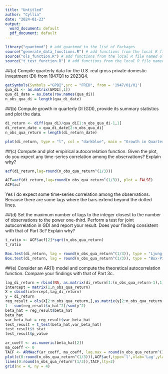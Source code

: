 ```yaml
---
title: "Untitled"
author: "Cyllia"
date: "2024-01-23"
output:
  word_document: default
  pdf_document: default
---
```


```r
library("quantmod") # add quantmod to the list of Packages
source("generate_data_functions.R") # add functions from the local R file named generate_data_functions.R
source("ols_function.R") # add functions from the local R file named ols_function.R
source("t_test_function.R") # add functions from the local R file named t_test_function.R
```

##(a) Compile quarterly data for the U.S. real gross private domestic investment (DI) from 1947Q1 to 2023Q4.
```r
getSymbols(Symbols ="GPDI",src = "FRED", from = '1947/01/01')
qua_di <- as.matrix(GPDI[,1])
qua_di_date = as.Date(row.names(qua_di))
n_obs_qua_di = length(qua_di_date)
```
##(b) Compute growth in quarterly DI (GDI), provide its summary statistics and plot the data.
```r
di_return <- diff(qua_di)/qua_di[1:n_obs_qua_di-1,1]
di_return_date = qua_di_date[2:n_obs_qua_di]
n_obs_qua_return = length(di_return_date)

plot(di_return, type = "l", col = "darkblue", main = "Growth in Quarterly GDI", ylab = "GDI Growth")
```



##(c) Compute and plot empirical autocorrelation function. Given the plot, do you expect any time-series correlation among the observations? Explain why?
```r
acf(di_return,lag=round(n_obs_qua_return^(1/3)))

ACF=acf(di_return,lag=round(n_obs_qua_return^(1/3)), plot = FALSE)
ACF$acf
```


Yes I do expect some time-series correlation among the observations. Because there are some lags where the bars extend beyond the dotted lines.

##(d) Set the maximum number of lags to the integer closest to the number of observations to the power one-third. Perform a test for joint autocorrelation in GDI and report your result. Does your finding consistent with that of Part 3c? Explain why?
```r
t_ratio <- ACF$acf[2]*sqrt(n_obs_qua_return) 
t_ratio

Box.test(di_return, lag = round(n_obs_qua_return^(1/3)), type = "Ljung-Box") 
Box.test(di_return, lag = round(n_obs_qua_return^(1/3)), type = "Box-Pierce")
```

##(e) Consider an AR(1) model and compute the theoretical autocorrelation function. Compare your findings with that of Part 3c.
```r
lag_di_return = rbind(NA, as.matrix(di_return[1:(n_obs_qua_return-1),1]))
intercept = matrix(1,n_obs_qua_return)
X = cbind(intercept,lag_di_return)
y = di_return
reg_result = ols(X[2:n_obs_qua_return,],as.matrix(y[2:n_obs_qua_return,1]))
1 - sum(reg_result$u_hat^2)/sum(y^2)
beta_hat = reg_result$beta_hat
beta_hat
var_beta_hat = reg_result$var_beta_hat
test_result = t_test(beta_hat,var_beta_hat)
test_result$t_stat
test_result$p_value
```
```r
ar_coeff <- as.numeric(beta_hat[2])
ma_coeff <- 0
TACF <- ARMAacf(ar_coeff, ma_coeff, lag.max = round(n_obs_qua_return^(1/3))) 
plot(c(0:round(n_obs_qua_return^(1/3))),ACF$acf,type='l',xlab='Lag',ylab='ACF',ylim=c(-0.1,1))
lines(0:round(n_obs_qua_return^(1/3)),TACF,lty=2)
grid(nx = 4, ny = 4)
```

